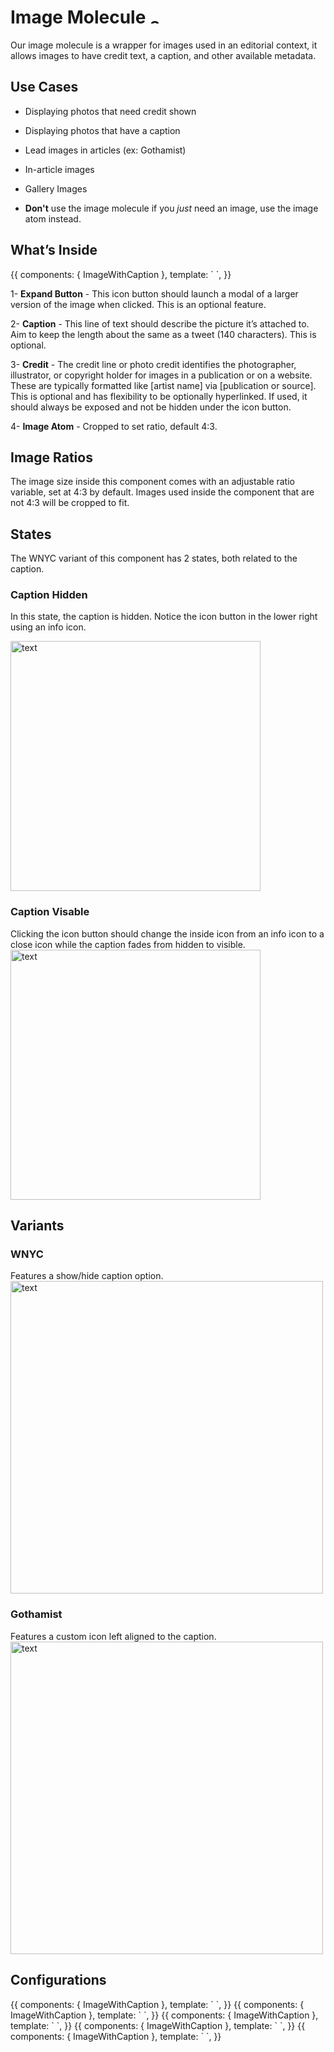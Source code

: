
<Meta title="Components/Molecules/Image Molecule" />

# Image Molecule  [<img alt="alt text" src="https://cdn.freebiesupply.com/logos/large/2x/figma-1-logo-png-transparent.png" width="15" />](https://www.figma.com/file/6mNJjcAldqrElBDDFTR8ui/Whitelabel-In-Progress-PRIMARY?node-id=7707%3A343)

Our image molecule is a wrapper for images used in an editorial context, it allows images to have credit text, a caption, and other available metadata.

## Use Cases

-   Displaying photos that need credit shown

-   Displaying photos that have a caption

-   Lead images in articles (ex: Gothamist)

-   In-article images

-   Gallery Images

-  **Don't** use the image molecule if you *just* need an image, use the image atom instead.


## What’s Inside

<Canvas>
    <Story name="Image With Caption, Credit and Credit Link">
        {{
            components: { ImageWithCaption },
            template: `
              <image-with-caption
                alt-text="image alt text"
                image="./images/Placeholder-Image-4_3.png"
                caption="This is the caption lorem ipsum dolor sit amet, consectetur adipiscing elit lorem ipsum dolor sit amet, consectetur adipiscing elitlorem ipsum dolor sit amet, consectetur adipiscing elit"
                credit="( AP Photo/Carolyn Kaster )"
                credit-url="http:///www.google.com"
              />`,
        }}
    </Story>
</Canvas>

 1- **Expand Button** - This icon button should launch a modal of a larger version of the image when clicked. This is an optional feature.

 2- **Caption** - This line of text should describe the picture it’s attached to. Aim to keep the length about the same as a tweet (140 characters). This is optional.

3- **Credit** - The credit line or photo credit identifies the photographer, illustrator, or copyright holder for images in a publication or on a website. These are typically formatted like [artist name] via [publication or source]. This is optional and has flexibility to be optionally hyperlinked. If used, it should always be exposed and not be hidden under the icon button.

4- **Image Atom** - Cropped to set ratio, default 4:3.



## Image Ratios
The image size inside this component comes with an adjustable ratio variable, set at 4:3 by default. Images used inside the component that are not 4:3 will be cropped to fit.



## States

The WNYC variant of this component has 2 states, both related to the caption.

### Caption Hidden
In this state, the caption is hidden. Notice the icon button in the lower right using an info icon.

<img alt="text" src="./images/Molecules-ImageMolcule-CaptionHidden.png" width="400" />

### Caption Visable
Clicking the icon button should change the inside icon from an info icon to a close icon while the caption fades from hidden to visible.
<img alt="text" src="./images/Molecules-ImageMolcule-CaptionVisable.png" width="400" />


## Variants

### WNYC
Features a show/hide caption option.
<img alt="text" src="./images/Molecules-ImageMolcule-CaptionHidden.png" width="500" />

### Gothamist
Features a custom icon left aligned to the caption.
<img alt="text" src="./images/Molecules-ImageMolcule-Gothamist.png" width="500" />


## Configurations

<Canvas>
    <Story name="Image With Credit and Credit Link">
        {{
            components: { ImageWithCaption },
            template: `
              <image-with-caption
                alt-text="image alt text"
                image="./images/Placeholder-Image-4_3.png"
                credit="( AP Photo/Carolyn Kaster )"
                credit-url="http:///www.google.com"
              />`,
        }}
    </Story>
</Canvas>

<Canvas>
    <Story name="Image With Caption and Credit">
        {{
            components: { ImageWithCaption },
            template: `
              <image-with-caption
                alt-text="image alt text"
                image="./images/Placeholder-Image-4_3.png"
                credit="( AP Photo/Carolyn Kaster )"
                caption="This is the caption lorem ipsum dolor sit amet, consectetur adipiscing elit"
              />`,
        }}
    </Story>
</Canvas>

<Canvas>
    <Story name="Image With Caption and Image Link">
        {{
            components: { ImageWithCaption },
            template: `
              <image-with-caption
                alt-text="image alt text"
                image="./images/Placeholder-Image-4_3.png"
                image-url="https://www.google.com"
                credit="( AP Photo/Carolyn Kaster )"
                caption="This is the caption lorem ipsum dolor sit amet, consectetur adipiscing elit"
              />`,
        }}
    </Story>
</Canvas>

<Canvas>
    <Story name="Image With Caption: Gothamist Variation">
        {{
            components: { ImageWithCaption },
            template: `
              <image-with-caption
                variation="gothamist"
                alt-text="image alt text"
                image="./images/Placeholder-Image-4_3.png"
                image-url="https://www.google.com"
                credit="AP Photo/Carolyn Kaster"
                caption="This is the caption lorem ipsum dolor sit amet, consectetur adipiscing elit lorem ipsum dolor sit amet, consectetur adipiscing elit"
              />`,
        }}
    </Story>
</Canvas>

<Canvas>
    <Story name="Image With Caption, Title and Description: Gothamist Variation">
        {{
            components: { ImageWithCaption },
            template: `
              <image-with-caption
                variation="gothamist"
                alt-text="image alt text"
                image="./images/Placeholder-Image-4_3.png"
                image-url="https://www.google.com"
                credit="AP Photo/Carolyn Kaster"
                caption="This is the caption lorem ipsum dolor sit amet, consectetur adipiscing elit"
                title="Title of Slide"
                description="Lorem ipsum dolor sit amet, consectetur adipiscing elit, sed do eiusmod tempor incididunt ut labore et dolore magna aliqua. Ut enim ad minim veniam, quis nostrud exercitation ullamco laboris nisi ut aliquip ex ea commodo consequat."
              />`,
        }}
    </Story>
</Canvas>




